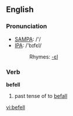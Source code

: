 ==English==

===Pronunciation===
*[[w:SAMPA|SAMPA]]: /'/
*[[w:IPA|IPA]]: /'bɪfεl/
*:Rhymes: [[Rhymes:English:-ɛl|-ɛl]]

===Verb===
'''befell'''

# past tense of to [[befall]]

[[vi:befell]]